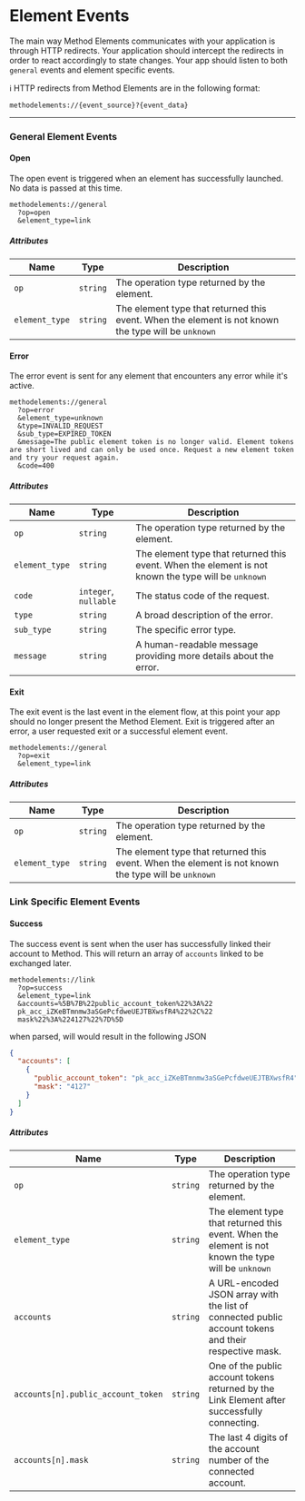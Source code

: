 # Element Events
The main way Method Elements communicates with your application is through HTTP redirects. Your application should intercept the redirects in order to react accordingly to state changes. Your app should listen to both `general` events and element specific events.

ℹ️ HTTP redirects from Method Elements are in the following format:
```
methodelements://{event_source}?{event_data}
```

---
### General Element Events

#### Open
The open event is triggered when an element has successfully launched. No data is passed at this time.

```text
methodelements://general
  ?op=open
  &element_type=link
```

##### Attributes

| Name       | Type                  | Description                                                      |
|------------|-----------------------|------------------------------------------------------------------|
| `op`       | `string`              | The operation type returned by the element.                      |
| `element_type`       | `string`              | The element type that returned this event. When the element is not known the type will be `unknown`                     |


#### Error
The error event is sent for any element that encounters any error while it's active.

```text
methodelements://general
  ?op=error
  &element_type=unknown
  &type=INVALID_REQUEST
  &sub_type=EXPIRED_TOKEN
  &message=The public element token is no longer valid. Element tokens are short lived and can only be used once. Request a new element token and try your request again.
  &code=400
```

<!-- ##### Aggregator Errors
For error events where `type` is `AGGREGATOR_ERROR`, the Link Element will bubble up the error received from the aggregator in the following format.

```
method://elements:link:error
  ?type=AGGREGATOR_ERROR
  &sub_type={AGGREGATOR}:{AGGREGATOR_ERROR_TYPE}:{AGGREGATOR_ERROR_CODE}
  &message={AGGREGATOR_ERROR_MESSAGE}
  &code=null
```

Example: error events triggered with `Plaid` as the aggregator.

```
method://elements:link:error
  ?type=AGGREGATOR_ERROR
  &sub_type=PLAID:ITEM_ERROR:INVALID_CREDENTIALS
  &message=the provided credentials were not correct
  &code=null
```

➡️ See the [Plaid error docs](https://plaid.com/errors) for details on the Plaid aggregator. -->

##### Attributes

| Name       | Type                  | Description                                                      |
|------------|-----------------------|------------------------------------------------------------------|
| `op`       | `string`              | The operation type returned by the element.                      |
| `element_type`       | `string`              | The element type that returned this event. When the element is not known the type will be `unknown`                     |
| `code`     | `integer`, `nullable` | The status code of the request.                                  |
| `type`     | `string`              | A broad description of the error.                                |
| `sub_type` | `string`              | The specific error type.                                         |
| `message`  | `string`              | A human-readable message providing more details about the error. |



#### Exit
The exit event is the last event in the element flow, at this point your app should no longer present the Method Element. Exit is triggered after an error, a user requested exit or a successful element event.

```text
methodelements://general
  ?op=exit
  &element_type=link
```

##### Attributes

| Name       | Type                  | Description                                                      |
|------------|-----------------------|------------------------------------------------------------------|
| `op`       | `string`              | The operation type returned by the element.                      |
| `element_type`       | `string`              | The element type that returned this event. When the element is not known the type will be `unknown`                     |



### Link Specific Element Events


#### Success
The success event is sent when the user has successfully linked their account to Method. This will return an array of `accounts` linked to be exchanged later.

```text
methodelements://link
  ?op=success
  &element_type=link
  &accounts=%5B%7B%22public_account_token%22%3A%22
  pk_acc_iZKeBTmnmw3aSGePcfdweUEJTBXwsfR4%22%2C%22
  mask%22%3A%224127%22%7D%5D
```

when parsed, will would result in the following JSON

```json
{
  "accounts": [
    {
      "public_account_token": "pk_acc_iZKeBTmnmw3aSGePcfdweUEJTBXwsfR4",
      "mask": "4127"
    }
  ]
}
```

##### Attributes

| Name                                          | Type                 | Description                                                                                                                                                                         |
|-----------------------------------------------|----------------------|-------------------------------------------------------------------------------------------------------------------------------------------------------------------------------------|
| `op`       | `string`              | The operation type returned by the element.                      |
| `element_type`       | `string`              | The element type that returned this event. When the element is not known the type will be `unknown`                     |
| `accounts`                         | `string`             | A URL-encoded JSON array with the list of connected public account tokens and their respective mask.                                                                                |
| `accounts[n].public_account_token` | `string`             | One of the public account tokens returned by the Link Element after successfully connecting. |
| `accounts[n].mask`                 | `string`             | The last 4 digits of the account number of the connected account.                                                                                                                   |
